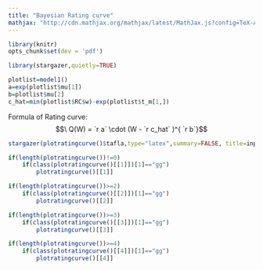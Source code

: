 ```yaml
---
title: "Bayesian Rating curve"
mathjax: "http://cdn.mathjax.org/mathjax/latest/MathJax.js?config=TeX-AMS-MML_HTMLorMML"
---
```

```r
library(knitr)
opts_chunk$set(dev = 'pdf')
```

```r
library(stargazer,quietly=TRUE)
```  
   
      
```r
plotlist=model1()
a=exp(plotlist$mu[1])
b=plotlist$mu[2]
c_hat=min(plotlist$RC$w)-exp(plotlist$t_m[1,])
```

Formula of Rating curve: $$\ Q(W) = `r a` \cdot (W - `r c_hat` )^{ `r b`}$$

```r
stargazer(plotratingcurve()$tafla,type="latex",summary=FALSE, title=input$name,header=FALSE)
```

```r
if(length(plotratingcurve())!=0)
    if(class(plotratingcurve()[[1]])[1]=="gg")
        plotratingcurve()[[1]]
```
   
   
```r
if(length(plotratingcurve())>=2)
    if(class(plotratingcurve()[[2]])[1]=="gg")
        plotratingcurve()[[2]]
```
   
   
```r
if(length(plotratingcurve())>=3)
    if(class(plotratingcurve()[[3]])[1]=="gg")
        plotratingcurve()[[3]]
```
   
   
```r
if(length(plotratingcurve())>=4)
    if(class(plotratingcurve()[[4]])[1]=="gg")
        plotratingcurve()[[4]]
```

